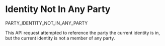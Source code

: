 # Identity Not In Any Party

<Summary>PARTY_IDENTITY_NOT_IN_ANY_PARTY</Summary>

This API request attempted to reference the party the current identity is in, but the current identity is not a member of any party.

